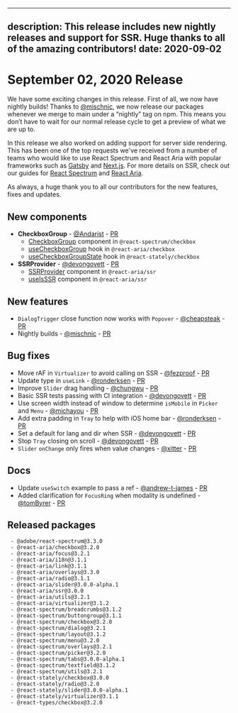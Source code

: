 <!-- Copyright 2020 Adobe. All rights reserved.
This file is licensed to you under the Apache License, Version 2.0 (the "License");
you may not use this file except in compliance with the License. You may obtain a copy
of the License at http://www.apache.org/licenses/LICENSE-2.0
Unless required by applicable law or agreed to in writing, software distributed under
the License is distributed on an "AS IS" BASIS, WITHOUT WARRANTIES OR REPRESENTATIONS
OF ANY KIND, either express or implied. See the License for the specific language
governing permissions and limitations under the License. -->


---
description: This release includes new nightly releases and support for SSR. Huge thanks to all of the amazing contributors!
date: 2020-09-02
---

# September 02, 2020 Release

We have some exciting changes in this release. First of all, we now have nightly builds! Thanks to [@mischnic](https://github.com/mischnic), we now release our packages whenever we merge to main under a “nightly” tag on npm. This means you don’t have to wait for our normal release cycle to get a preview of what we are up to.

In this release we also worked on adding support for server side rendering. This has been one of the top requests we've received from a number of teams who would like to use React Spectrum and React Aria with popular frameworks such as [Gatsby](https://www.gatsbyjs.com) and [Next.js](https://nextjs.org). For more details on SSR, check out our guides for [React Spectrum](https://spectrum-kit.vercel.app/react-spectrum/ssr.html) and [React Aria](https://spectrum-kit.vercel.app/react-aria/ssr.html).

As always, a huge thank you to all our contributors for the new features, fixes and updates.

## New components

- **CheckboxGroup** - [@Andarist](https://github.com/Andarist) - [PR](https://github.com/watheia/rsp-kit/pull/868)
    - [CheckboxGroup](../../react-spectrum/CheckboxGroup.html) component in `@react-spectrum/checkbox`
    - [useCheckboxGroup](../../react-aria/useCheckboxGroup.html) hook in `@react-aria/checkbox`
    - [useCheckboxGroupState](../../react-stately/useCheckboxGroupState.html) hook in `@react-stately/checkbox`
- **SSRProvider** - [@devongovett](https://github.com/devongovett) - [PR](https://github.com/watheia/rsp-kit/pull/992)
    - [SSRProvider](../../react-aria/SSRProvider.html) component in `@react-aria/ssr`
    - [useIsSSR](../../react-aria/useIsSSR.html.html) component in `@react-aria/ssr`

## New features

- `DialogTrigger` close function now works with `Popover` - [@cheapsteak](https://github.com/cheapsteak) - [PR](https://github.com/watheia/rsp-kit/pull/997)
- Nightly builds - [@mischnic](https://github.com/mischnic) - [PR](https://github.com/watheia/rsp-kit/pull/735)


## Bug fixes

- Move rAF in `Virtualizer` to avoid calling on SSR - [@fezproof](https://github.com/fezproof) - [PR](https://github.com/watheia/rsp-kit/pull/975)
- Update type in `useLink` - [@ronderksen](https://github.com/ronderksen) - [PR](https://github.com/watheia/rsp-kit/pull/1000)
- Improve `Slider` drag handling - [@chungwu](https://github.com/chungwu) - [PR](https://github.com/watheia/rsp-kit/pull/955)
- Basic SSR tests passing with CI integration - [@devongovett](https://github.com/devongovett) - [PR](https://github.com/watheia/rsp-kit/pull/994)
- Use screen width instead of window to determine `isMobile` in `Picker` and `Menu` - [@michayou](https://github.com/michayou) - [PR](https://github.com/watheia/rsp-kit/pull/1001)
- Add extra padding in `Tray` to help with iOS home bar - [@ronderksen](https://github.com/ronderksen) - [PR](https://github.com/watheia/rsp-kit/pull/1007)
- Set a default for lang and dir when SSR - [@devongovett](https://github.com/devongovett) - [PR](https://github.com/watheia/rsp-kit/pull/1026)
- Stop `Tray` closing on scroll - [@devongovett](https://github.com/devongovett) - [PR](https://github.com/watheia/rsp-kit/pull/1023)
- `Slider` `onChange` only fires when value changes - [@xitter](https://github.com/xitter) - [PR](https://github.com/watheia/rsp-kit/pull/999)

## Docs

- Update `useSwitch` example to pass a ref - [@andrew-t-james](https://github.com/andrew-t-james) - [PR](https://github.com/watheia/rsp-kit/pull/988)
- Added clarification for `FocusRing` when modality is undefined - [@tomByrer](https://github.com/tomByrer) - [PR](https://github.com/watheia/rsp-kit/pull/1022)

## Released packages

```
 - @adobe/react-spectrum@3.3.0
 - @react-aria/checkbox@3.2.0
 - @react-aria/focus@3.2.1
 - @react-aria/i18n@3.1.1
 - @react-aria/link@3.1.1
 - @react-aria/overlays@3.3.0
 - @react-aria/radio@3.1.1
 - @react-aria/slider@3.0.0-alpha.1
 - @react-aria/ssr@3.0.0
 - @react-aria/utils@3.2.1
 - @react-aria/virtualizer@3.1.2
 - @react-spectrum/breadcrumbs@3.1.2
 - @react-spectrum/buttongroup@3.1.1
 - @react-spectrum/checkbox@3.2.0
 - @react-spectrum/dialog@3.2.1
 - @react-spectrum/layout@3.1.2
 - @react-spectrum/menu@3.2.0
 - @react-spectrum/overlays@3.2.1
 - @react-spectrum/picker@3.2.0
 - @react-spectrum/tabs@3.0.0-alpha.1
 - @react-spectrum/textfield@3.1.2
 - @react-spectrum/utils@3.2.1
 - @react-stately/checkbox@3.0.0
 - @react-stately/radio@3.2.0
 - @react-stately/slider@3.0.0-alpha.1
 - @react-stately/virtualizer@3.1.1
 - @react-types/checkbox@3.2.0
```
